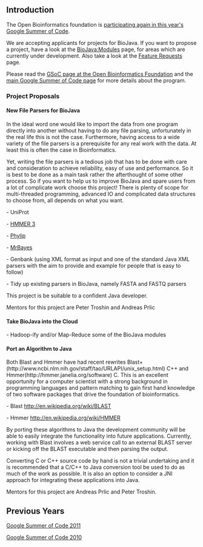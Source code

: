 == Introduction ==

The Open Bioinformatics foundation is [http://www.open-bio.org/wiki/Google_Summer_of_Code participating again in this year's Google Summer of Code].

We are accepting applicants for projects for BioJava. If you want to propose a project, have a look at the [[BioJava:Modules]] page, for areas which are currently under development. Also take a look at the [[BioJava3_Feature_Requests|Feature Requests]] page.

Please read the [http://www.open-bio.org/wiki/Google_Summer_of_Code GSoC page at the Open Bioinformatics Foundation] and the [http://code.google.com/soc main Google Summer of Code page] for more details about the program.

=== Project Proposals ===

==== New File Parsers for BioJava ====

In the ideal word one would like to import the data from one program directly into another without having to do any file parsing, unfortunately in the real life this is not the case. Furthermore, having access to a wide variety of the file parsers is a prerequisite for any real work with the data. At least this is often the case in Bioinformatics. 

Yet, writing the file parsers is a tedious job that has to be done with care and consideration to achieve reliability, easy of use and performance. So it is best to be done as a main task rather the afterthought of some other process. So if you want to help us to improve BioJava and spare users from a lot of complicate work choose this project!
There is plenty of scope for multi-threaded programming, advanced IO and complicated data structures to choose from, all depends on what you want. 

- UniProt

- [http://hmmer.janelia.org HMMER 3]

- [http://evolution.genetics.washington.edu/phylip.html Phylip]  

- [http://mrbayes.sourceforge.net MrBayes]

- Genbank (using XML format as input and one of the standard Java XML parsers with the aim to provide and example for people that is easy to follow)

- Tidy up existing parsers in BioJava, namely FASTA and FASTQ parsers

This project is be suitable to a confident Java developer.

Mentors for this project are Peter Troshin and Andreas Prlic

==== Take BioJava into the Cloud ====

- Hadoop-ify and/or Map-Reduce some of the BioJava modules

==== Port an Algorithm to Java ====

Both Blast and Hmmer have had recent rewrites Blast+(http://www.ncbi.nlm.nih.gov/staff/tao/URLAPI/unix_setup.html) C++ and Hmmer(http://hmmer.janelia.org/software) C. 
This is an excellent opportunity for a computer scientist with a strong background in programming languages and pattern matching to gain first hand knowledge of two software packages that drive the foundation of bioinformatics.  

- Blast http://en.wikipedia.org/wiki/BLAST

- Hmmer http://en.wikipedia.org/wiki/HMMER

By porting these algorithms to Java the development community will be able to easily integrate the functionality into future applications. Currently, working with Blast involves a web service call to an external BLAST server or kicking off the BLAST executable and then parsing the output. 

Converting C or C++ source code by hand is not a trivial undertaking and it is recommended that a C/C++ to Java conversion tool be used to do as much of the work as possible. It is also an option to consider a JNI approach for integrating these applications into Java.

Mentors for this project are Andreas Prlic and Peter Troshin.

== Previous Years ==

[[Google Summer of Code 2011]]

[[Google Summer of Code 2010]]